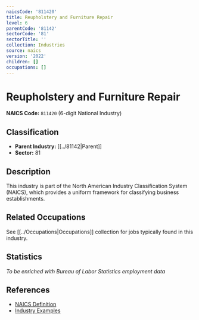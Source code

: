 ```yaml
---
naicsCode: '811420'
title: Reupholstery and Furniture Repair
level: 6
parentCode: '81142'
sectorCode: '81'
sectorTitle: ''
collection: Industries
source: naics
version: '2022'
children: []
occupations: []
---
```

# Reupholstery and Furniture Repair

**NAICS Code:** `811420` (6-digit National Industry)

## Classification

- **Parent Industry:** [[../81142|Parent]]
- **Sector:** 81

## Description

This industry is part of the North American Industry Classification System (NAICS), which provides a uniform framework for classifying business establishments.

## Related Occupations

See [[../Occupations|Occupations]] collection for jobs typically found in this industry.

## Statistics

*To be enriched with Bureau of Labor Statistics employment data*

## References

- [NAICS Definition](https://www.census.gov/naics/)
- [Industry Examples](https://www.census.gov/naics/2022NAICS/)
